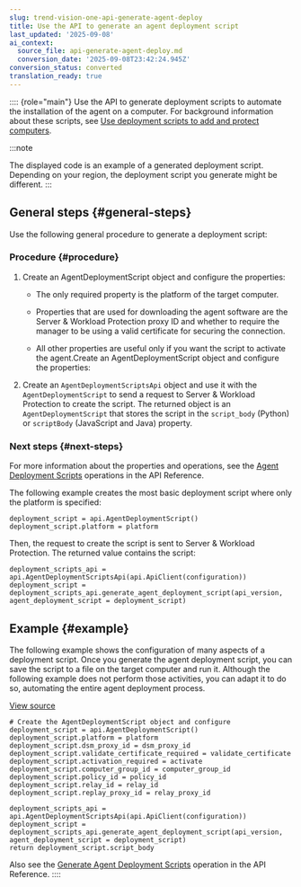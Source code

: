 ```yaml
---
slug: trend-vision-one-api-generate-agent-deploy
title: Use the API to generate an agent deployment script
last_updated: '2025-09-08'
ai_context:
  source_file: api-generate-agent-deploy.md
  conversion_date: '2025-09-08T23:42:24.945Z'
conversion_status: converted
translation_ready: true
---
```


:::: {role="main"}
Use the API to generate deployment scripts to automate the installation of the agent on a computer. For background information about these scripts, see [Use deployment scripts to add and protect computers](deployment-scripts-add-computers.mdx).

:::note

The displayed code is an example of a generated deployment script. Depending on your region, the deployment script you generate might be different.
:::

## General steps {#general-steps}

Use the following general procedure to generate a deployment script:

### Procedure {#procedure}

1.  Create an AgentDeploymentScript object and configure the properties:

    - The only required property is the platform of the target computer.

    - Properties that are used for downloading the agent software are the Server & Workload Protection proxy ID and whether to require the manager to be using a valid certificate for securing the connection.

    - All other properties are useful only if you want the script to activate the agent.Create an AgentDeploymentScript object and configure the properties:

2.  Create an `AgentDeploymentScriptsApi` object and use it with the `AgentDeploymentScript` to send a request to Server & Workload Protection to create the script. The returned object is an `AgentDeploymentScript` that stores the script in the `script_body` (Python) or `scriptBody` (JavaScript and Java) property.

### Next steps {#next-steps}

For more information about the properties and operations, see the [Agent Deployment Scripts](https://automation.trendmicro.com/cloudone/workload-security/) operations in the API Reference.

The following example creates the most basic deployment script where only the platform is specified:

``` codeblock
deployment_script = api.AgentDeploymentScript()
deployment_script.platform = platform
```

Then, the request to create the script is sent to Server & Workload Protection. The returned value contains the script:

``` codeblock
deployment_scripts_api = api.AgentDeploymentScriptsApi(api.ApiClient(configuration))
deployment_script = deployment_scripts_api.generate_agent_deployment_script(api_version, agent_deployment_script = deployment_script)
```

## Example {#example}

The following example shows the configuration of many aspects of a deployment script. Once you generate the agent deployment script, you can save the script to a file on the target computer and run it. Although the following example does not perform those activities, you can adapt it to do so, automating the entire agent deployment process.

[View source](https://github.com/deep-security/automation-center-sdk-samples/blob/master/python/src/automate_deployment_examples.py)

``` codeblock
# Create the AgentDeploymentScript object and configure
deployment_script = api.AgentDeploymentScript()
deployment_script.platform = platform
deployment_script.dsm_proxy_id = dsm_proxy_id
deployment_script.validate_certificate_required = validate_certificate
deployment_script.activation_required = activate
deployment_script.computer_group_id = computer_group_id
deployment_script.policy_id = policy_id
deployment_script.relay_id = relay_id
deployment_script.replay_proxy_id = relay_proxy_id

deployment_scripts_api = api.AgentDeploymentScriptsApi(api.ApiClient(configuration))
deployment_script = deployment_scripts_api.generate_agent_deployment_script(api_version, agent_deployment_script = deployment_script)
return deployment_script.script_body
```

Also see the [Generate Agent Deployment Scripts](https://automation.trendmicro.com/cloudone/workload-security/) operation in the API Reference.
::::
